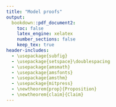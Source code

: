 ```yaml
---
title: "Model proofs"
output: 
  bookdown::pdf_document2:
    toc: false
    latex_engine: xelatex
    number_sections: false
    keep_tex: true
header-includes:
  - \usepackage{subfig}
  - \usepackage{setspace}\doublespacing
  - \usepackage{amsmath}
  - \usepackage{amsfonts}
  - \usepackage{amsthm}
  - \usepackage{mitpress}
  - \newtheorem{prop}{Proposition}
  - \newtheorem{claim}{Claim}
---
```


\begin{proof}[Proof of Proposition \ref{prop-couples-SGAM}]

By a change of variable, rewrite:

\[
\left( 
\begin{array}{c}
x_{1} \\ 
x_{2}%
\end{array}%
\right) \rightarrow \left( 
\begin{array}{c}
x_{1} \\ 
u%
\end{array}%
\right) \text{ where }u=\frac{ax_{1}+\left( 1-a\right) x_{2}}{\sqrt{%
a^{2}s^{2}+\left( 1-a\right) ^{2}S^{2}+2a\left( 1-a\right) \sigma }}=
\frac{ax_{1}+\left( 1-a\right) x_{2}}{\sigma_I}
\]
is the attractiveness rescaled to $\mathcal{N}(0, 1)$. Thus,
\[
\left( 
\begin{array}{c}
x_{1} \\ 
u
\end{array}
\right) = \left( 
\begin{array}{cc}
1 & 0 \\ 
a/\sigma_I & (1-a)/\sigma_I%
\end{array}%
\right) \left( 
\begin{array}{c}
x_{1} \\ 
x_{2}%
\end{array}%
\right). 
\]


Note that the means are still zero, but the covariance of $(x_1,u)$ is:

\begin{eqnarray*}
\mathbb{C}\left( 
\begin{array}{c}
x_{1} \\ 
u
\end{array}
\right) &=&\left( 
\begin{array}{cc}
1 & 0 \\ 
a/\sigma_I & \left( 1-a\right)/\sigma_I%
\end{array}%
\right) \left( 
\begin{array}{cc}
s^{2} & \sigma \\ 
\sigma & S^{2}%
\end{array}%
\right) \left( 
\begin{array}{cc}
1 & a/\sigma_I \\ 
0 & \left( 1-a\right)/\sigma_I%
\end{array}%
\right) \\
&=&\left( 
\begin{array}{cc}
s^{2} &  A \\ 
A & 1 
\end{array}%
\right) \allowbreak 
\end{eqnarray*}
where
\[
A=\frac{
as^{2}+\left( 1-a\right) \sigma 
}{
\sqrt{
a^{2}s^{2} + (1-a)^2S^{2}
+ 2a\left(1-a\right)\sigma 
}} = 
\frac{as^{2}+\left( 1-a\right) \sigma }{\sigma_I}.
\]

Under SGAM, individual $\left( 
\begin{array}{c}
x_{1} \\ 
u
\end{array} 
\right)$ is matched with $\left( 
\begin{array}{c}
y_{1} \\ 
v%
\end{array}%
\right)$ such that $u = v = t$.

The distribution of $t$ is 
$\mathcal{N}\left( 0,1\right)$. Therefore the vector $\left( 
\begin{array}{c}
x_{1} \\ 
y_{1} \\ 
t%
\end{array}%
\right)$ is normally distributed, with mean 0, and covariance
\[
\Sigma =\left( 
\begin{array}{ccc}
s^{2} & A^{2} & A \\ 
A^{2} & s^{2} & A \\ 
A & A & 1
\end{array}%
\right) \allowbreak 
\]

Finally, we are interested in 
\[
\left( 
\begin{array}{c}
x_{1} \\ 
x_{2} \\ 
y_{1} \\ 
y_{2}%
\end{array}%
\right) =\left( 
\begin{array}{ccc}
1 & 0 & 0 \\ 
-\frac{a}{1-a} & 0 & \frac{\sigma_I}{1-a} \\ 
0 & 1 & 0 \\ 
0 & -\frac{a}{1-a} & \frac{\sigma_I}{1-a}%
\end{array}%
\right) \left( 
\begin{array}{c}
x_{1} \\ 
y_{1} \\ 
t%
\end{array}%
\right) 
\]%
therefore again the means are 0 and 
\begin{eqnarray*}
\mathbb{C}\left( 
\begin{array}{c}
x_{1} \\ 
x_{2} \\ 
y_{1} \\ 
y_{2}%
\end{array}%
\right) &=&\left( 
\begin{array}{ccc}
1 & 0 & 0 \\ 
-\frac{a}{1-a} & 0 & \frac{\sigma_I}{1-a} \\ 
0 & 1 & 0 \\ 
0 & -\frac{a}{1-a} & \frac{\sigma_I}{1-a}%
\end{array}%
\right) \Sigma \left( 
\begin{array}{ccc}
1 & 0 & 0 \\ 
-\frac{a}{1-a} & 0 & \frac{\sigma_I}{1-a} \\ 
0 & 1 & 0 \\ 
0 & -\frac{a}{1-a} & \frac{\sigma_I}{1-a}%
\end{array}%
\right) ^{T} \\
&=&\allowbreak \left( 
\begin{array}{cccc}
s^{2} & \sigma & A^{2} & AC \\ 
\sigma & S^{2} & AC & C^{2} \\ 
A^{2} & AC & s^{2} & \sigma \\ 
AC & C^{2} & \sigma & S^{2}%
\end{array}%
\right) \allowbreak
\end{eqnarray*}%
where:%
\begin{eqnarray*}
A &=&\frac{as^{2}+\left( 1-a\right) \sigma }{\sigma_I}\text{ \ and} \\
C &=&\frac{a\sigma +\left( 1-a\right) S^{2}}{\sigma_I}.
\end{eqnarray*}

\end{proof}


\begin{lemma}\label{C2}
 $C^2 \le S^2$, with strict inequality if $a > 0$ and $\sigma < 1$.

\end{lemma}
\begin{proof}
Write
\begin{align*}
C^{2}	&= \frac{
            a^{2}\sigma^{2}+(1-a)^{2}S^{4}+2a(1-a)\sigma S^{2}
         }{
           a^{2}s^{2}+(1-a)^{2}S^{2}+2a(1-a)\sigma
         } \\
	&\le \frac{
	    a^{2}s^{2}S^{2}+(1-a)^{2}S^{4}+2a(1-a)\sigma S^{2}
	  }{
	    a^{2}s^{2}+(1-a)^{2}S^{2}+2a(1-a)\sigma
	  }
	  \textrm{, since }\sigma/sS = Corr(x_1,x_2) \le 1 \\
	&= S^{2}
\end{align*}
and observe that the inequality is strict if $a > 0$ and $\sigma < sS$.
\end{proof}


\begin{proof}[Proof of Claim \ref{claim-E-children-RM}]

Under random matching, the joint distribution of $\left( \frac{\tau }{2}\left(
x_{1}+y_{1}\right) +\varepsilon ,x_{2},y_{2}\right) $ is normal with mean 
$( 0,0,0)$ and covariance
\[
\mathbb{C}=\left( 
\begin{array}{lcr}
\frac{\tau ^{2}}{2}\left( s^{2}+\sigma \right) +1 & \frac{\tau }{2}\sigma  & 
\frac{\tau }{2}\sigma  \\ 
\frac{\tau }{2}\sigma  & S^{2} & 0 \\ 
\frac{\tau }{2}\sigma  & 0 & S^{2}%
\end{array}%
\right) 
\]%
Using the matrix formula for the conditional mean of normal variables,
\begin{eqnarray*}
\mathbb{E}\left[ \frac{\tau }{2}\left( x_{1}+y_{1}\right) +\varepsilon \mid
x_{2}=v,y_{2}=w\right]  &=&\left( 
\begin{array}{rr}
\frac{\tau }{2}\sigma  & \frac{\tau }{2}\sigma 
\end{array}%
\right) \left( 
\begin{array}{rr}
S^{2} & 0 \\ 
0 & S^{2}%
\end{array}%
\right) ^{-1}\left( 
\begin{array}{r}
v \\ 
w%
\end{array}%
\right)  \\
&=&\frac{\sigma \tau }{2S^{2}}\left( v+w\right) 
\end{eqnarray*}

In particular, if $\sigma =0$, this expectation is equal to 0.
\end{proof}


\begin{proof}[Proof of Claim \ref{claim-E-children-SGAM}]

From \eqref{cov-children-SGAM}, the joint distribution of $\left( \frac{\tau }{2}\left(
x_{1}+y_{1}\right) +\varepsilon ,x_{2},y_{2}\right) $ is normal with mean $%
\left( 0,0,0\right) $ and covariance$\allowbreak $%
\[
\Sigma =\left( 
\begin{array}{rrr}
\frac{1}{2}\tau ^{2}\left( A^{2}+s^{2}\right) +1 & \frac{\tau }{2}\left(
\sigma +AC\right)  & \frac{\tau }{2}\left( \sigma +AC\right)  \\ 
\frac{\tau }{2}\left( \sigma +AC\right)  & S^{2} & C^{2} \\ 
\frac{\tau }{2}\left( \sigma +AC\right)  & C^{2} & S^{2}%
\end{array}%
\right) 
\]%
Therefore
\begin{eqnarray}
\mathbb{E}\left[ \frac{\tau }{2}\left( x_{1}+y_{1}\right) +\varepsilon \mid
x_{2}=v,y_{2}=w\right]  &=&\left( 
\begin{array}{rr}
\frac{\tau }{2}\left( \sigma +AC\right)  & \frac{\tau }{2}\left( \sigma
+AC\right) 
\end{array}%
\right) \left( 
\begin{array}{rr}
S^{2} & C^{2} \\ 
C^{2} & S^{2}%
\end{array}%
\right) ^{-1}\left( 
\begin{array}{r}
v \\ 
w%
\end{array}%
\right)   \nonumber \\
&=&\frac{1}{2}\tau \frac{\sigma +AC}{C^{2}+S^{2}}\left( v+w\right) 
\label{P1}
\end{eqnarray}%
In particular, if $\sigma =0$, we have%
\begin{eqnarray*}
A &=&\frac{as^{2}}{\sqrt{a^{2}s^{2}+\left( 1-a\right) ^{2}S^{2}}}\textrm{ \ and%
} \\
C &=&\frac{\left( 1-a\right) S^{2}}{\sqrt{a^{2}s^{2}+\left( 1-a\right)
^{2}S^{2}}},
\end{eqnarray*}%
and (\ref{P1}) becomes 
\begin{eqnarray*}
\mathbb{E}\left[ \frac{\tau }{2}\left( x_{1}+y_{1}\right) +\varepsilon \mid
x_{2}=v,y_{2}=w\right]  &=&\frac{1}{2}\tau \frac{a\left( 1-a\right) s^{2}}{%
a^{2}s^{2}+2\left( 1-a\right) ^{2}S^{2}}\left( v+w\right)  \\
&=&\frac{1}{2}\tau \frac{a\left( 1-a\right) \lambda }{a^{2}\lambda +2\left(
1-a\right) ^{2}}\left( v+w\right) 
\end{eqnarray*}
where $\lambda =s^{2}/S^{2}$ is the ratio of genetic variance to wealth variance.
The coefficient $\frac{a\left( 1-a\right) \lambda }{a^{2}\lambda +2\left(
1-a\right) ^{2}}$ is increasing, then decreasing in $a$ and is 0 for $a =  0$ or $a = 1$.
\end{proof}



\begin{proof}[Proof of Claim \ref{claim-corr-children-RM}]

Under random matching, the covariance matrix for children's characteristics is:%
\begin{eqnarray*}
\mathbb{C} &=&\left( 
\begin{array}{cc}
1 & 0 \\ 
0 & 1%
\end{array}%
\right) +\left( 
\begin{array}{cccc}
\frac{\tau }{2} & 0 & \frac{\tau }{2} & 0 \\ 
0 & \frac{\theta }{2} & 0 & \frac{\theta }{2}%
\end{array}%
\right) \allowbreak \left( 
\begin{array}{cccc}
s^{2} & \sigma & 0 & 0 \\ 
\sigma & S^{2} & 0 & 0 \\ 
0 & 0 & s^{2} & \sigma \\ 
0 & 0 & \sigma & S^{2}%
\end{array}%
\right) \allowbreak \left( 
\begin{array}{cc}
\frac{1}{2}\tau & 0 \\ 
0 & \frac{1}{2}\theta \\ 
\frac{1}{2}\tau & 0 \\ 
0 & \frac{1}{2}\theta%
\end{array}%
\right) \\
&=&\left( 
\begin{array}{cc}
\frac{1}{2}s^{2}\tau ^{2}+1 & \frac{1}{2}\theta \sigma \tau \\ 
\frac{1}{2}\theta \sigma \tau & \frac{1}{2}S^{2}\theta ^{2}+1%
\end{array}%
\right)
\end{eqnarray*}%
so that the correlation between characteristics for children is: 
\[
Corr\left( x_{1}^{\prime },x_{2}^{\prime }\right) =\frac{\frac{1}{2}\theta
\sigma \tau }{\sqrt{\frac{1}{2}\tau ^{2}s^{2}+1}\sqrt{\frac{1}{2}\theta
^{2}S^{2}+1}} 
\]

Note that $\sigma =0$ gives a zero correlation for children as well. 
Also, because $\theta < 1$ and $\tau < 1$, the correlation is less than the 
parents' correlation of $\sigma/sS$.

\end{proof}


\begin{proof}[Proof of Claim \ref{claim-corr-children-SGAM}]

Again applying \eqref{cov-children-SGAM}, under SGAM, the correlation between 
children's traits is:
\[
Corr\left( x_{1}^{\prime },x_{2}^{\prime }\right) =\frac{\frac{1}{2}\theta
\tau \left( \sigma +AC\right) }{\sqrt{\frac{1}{2}\tau ^{2}\left(
A^{2}+s^{2}\right) +1}\sqrt{\frac{1}{2}\theta ^{2}\left( C^{2}+S^{2}\right)
+1}} 
\]
This is positive if $\sigma = 0$ so long as $AC > 0$ i.e. $0 < a < 1$. To show
it is increasing in $\theta$, strip out constant terms and take the derivative of
\[
\frac{\theta}{\sqrt{\frac{1}{2}\theta^2(C^2+S^2) + 1}}
\]
The derivative is signed by
\begin{align*}
& \left(\frac{1}{2}\theta^2(C^2+S^2) + 1\right)^{0.5} -
\frac{1}{2}\theta^2(C^2+S^2)\left(\frac{1}{2}\theta^2(C^2+S^2) + 1\right)^{-0.5} \\
>& \left(\frac{1}{2}\theta^2(C^2+S^2) + 1\right)^{0.5} - 
\left(\frac{1}{2}\theta^2(C^2+S^2)  + 1\right)\left(\frac{1}{2}\theta^2(C^2+S^2) + 1\right)^{-0.5} \\
=&\ 0.
\end{align*}
\end{proof}


\begin{proof}[Proof of Proposition \ref{prop-asymptotics-RM}]

The fixed point condition on the covariance matrix is
\[
\left( 
\begin{array}{cc}
s^{2} & \sigma  \\ 
\sigma  & S^{2}%
\end{array}%
\right) =\left( 
\begin{array}{cc}
\frac{1}{2}s^{2}\tau ^{2}+1 & \frac{1}{2}\theta \sigma \tau  \\ 
\frac{1}{2}\theta \sigma \tau  & \frac{1}{2}S^{2}\theta ^{2}+1%
\end{array}%
\right) 
\]
which gives
\[
s^{2}=\frac{2}{2-\tau ^{2}},S^{2}=\frac{2}{2-\theta ^{2}},\sigma =0.
\]

The asymptotic conditional expectation of children's genetics given parental SES is:

\[
\mathbb{E}\left[ \frac{\tau }{2}\left( x_{1}+y_{1}\right) +\varepsilon \mid
x_{2}=v,y_{2}=w\right] =0
\]%

since the traits $x_1,x_2,y_1,y_2$ are uncorrelated.

\end{proof}


\begin{proof}[Proof of Proposition \ref{prop-asymptotics-SGAM}]
Start by characterizing the invariant distribution. This must satisfy:%
\[
\left( 
\begin{array}{cc}
s^{2} & \sigma \\ 
\sigma & S^{2}%
\end{array}%
\right) =\left( 
\begin{array}{cc}
\frac{1}{2}\tau ^{2}\left( A^{2}+s^{2}\right) +1 & \frac{1}{2}%
\theta \tau \left( \sigma+AC\right)  \\ 
\frac{1}{2}\theta \tau \left( \sigma+AC\right)  & \frac{1}{%
2}\theta ^{2}\left( C^{2}+S^{2}\right) +1%
\end{array}%
\right) \allowbreak 
\]%
where%
\begin{eqnarray*}
A &=&\frac{as^{2}+\left( 1-a\right) \sigma}{\sqrt{a^{2}%
s^{2}+\left( 1-a\right) ^{2}S^{2}+2a\left( 1-a\right) \bar{\sigma%
}}}\textrm{ \ and} \\
C &=&\frac{a\sigma+\left( 1-a\right) S^{2}}{\sqrt{a^{2}%
s^{2}+\left( 1-a\right) ^{2}S^{2}+2a\left( 1-a\right) \bar{\sigma%
}}},
\end{eqnarray*}%

Note that if the distribution converges, $s^{2}$ and $S^{2}$
must be above 1. Also, for $A$ and $C$ to have a real-valued
solution, it must be that $a^{2}s^{2}+(1-a)^{2}S^{2}+2a(1-a)\sigma>0$;
using this,

\[
AC=\frac{a^{2}s^{2}\sigma+(1-a)^{2}S^{2}\sigma+a(1-a)(\sigma^{2}+S^{2}s^{2})}{a^{2}s^{2}+(1-a)^{2}S^{2}+2a(1-a)\sigma}>\sigma\textrm{, by }\sigma^{2}<S^{2}s^{2}.
\]

Since $AC>\sigma$, $\frac{\theta\tau}{2}(\sigma+AC)>\theta\tau\sigma$.
If $\sigma<0$ then $\sigma=\frac{\theta\tau}{2}(\sigma+AC)>\theta\tau\sigma>\sigma$,
a contradiction. Thus $\sigma\ge0$. Also if $\sigma=0$
then 
\[
\sigma=\frac{\theta\tau}{2}\left(\frac{a(1-a)(S^{2}s^{2})}{a^{2}s^{2}+(1-a)^{2}S^{2}}\right)
\]
which implies $a=0$ or $a=1$. This proves that $\sigma$ is
non-negative, and positive if $a\in(0,1)$, so long as the distribution
converges.

From the invariant distribution, first:

\[
\sigma\left(1-\frac{1}{2}\theta\tau\right)=\frac{\theta\tau}{2}\frac{\left(as^{2}+\left(1-a\right)\sigma\right)\left(a\sigma+\left(1-a\right)S^{2}\right)}{a^{2}s^{2}+\left(1-a\right)^{2}S^{2}+2a\left(1-a\right)\sigma}
\]
or
\[
\mu\left(1-\frac{1}{2}\theta\tau\right)=\frac{\theta\tau}{2}\frac{\left(a\lambda+\left(1-a\right)\mu\right)\left(a\mu+\left(1-a\right)\right)}{a^{2}\lambda+\left(1-a\right)^{2}+2a\left(1-a\right)\mu}
\]
where
\[
\lambda=s^{2}/S^{2}\text{ and }\mu=\sigma/S^{2}.
\]
Solving for $\lambda$ gives
\begin{equation}
\lambda=\frac{1-a}{a}\mu\frac{\left(-2a+4a\mu-2\theta\tau+2a\theta\tau-3a\theta\tau\mu+2\right)\allowbreak}{\left(1-a\right)\theta\tau-2a\mu\left(1-\theta\tau\right)}\label{L}
\end{equation}

Then
\begin{align*}
s^{2}\left(1-\frac{1}{2}\tau^{2}\right) & =\frac{1}{2}A^{2}\tau^{2}+1\\
S^{2}\left(1-\frac{1}{2}\theta^{2}\right) & =\frac{1}{2}C^{2}\theta^{2}+1
\end{align*}
give
\begin{align*}
s^{2}\left(1-\frac{1}{2}\tau^{2}\right)-\frac{1}{2}A^{2}\tau^{2} & =S^{2}\left(1-\frac{1}{2}\theta^{2}\right)-\frac{1}{2}C^{2}\theta^{2}\text{, therefore}\\
\lambda\left(1-\frac{1}{2}\tau^{2}\right)-\frac{1}{2}\frac{A^{2}}{S^{2}}\tau^{2} & =\left(1-\frac{1}{2}\theta^{2}\right)-\frac{1}{2}\frac{C^{2}}{S^{2}}\theta^{2}
\end{align*}

Here
\begin{align*}
\frac{A^{2}}{S^{2}} & =\frac{\left(a\lambda+\left(1-a\right)\mu\right)^{2}}{D}\text{ \ and}\\
\frac{C^{2}}{S^{2}} & =\frac{\left(a\mu+\left(1-a\right)\right)^{2}}{D},\\
D & =a^{2}\lambda+\left(1-a\right)^{2}+2a\left(1-a\right)\mu
\end{align*}
which give a quadratic equation in $\mu$:
\[
\lambda\left(1-\frac{1}{2}\tau^{2}\right)D-\frac{1}{2}\left(a\lambda+\left(1-a\right)\mu\right)^{2}\tau^{2}-\left(1-\frac{1}{2}\theta^{2}\right)D+\frac{1}{2}\left(a\mu+\left(1-a\right)\right)^{2}\theta^{2}=0
\]
Plugging in $\lambda$ given by (\ref{L}), this can be rewritten
to
\[
F\left(\mu\right)=\frac{\left(1-a+a\mu\right)^{2}}{a}\frac{N\left(\mu\right)}{D\left(\mu\right)}=0
\]
where
\[
N\left(\mu\right)=X\mu^{2}+Y\mu+Z,\textrm{ with }X,Y,Z\textrm{ polynomials in }a,\theta,\tau
\]
and
\[
D\left(\mu\right)=\left(\theta\tau\left(1-a\right)-2a\mu\left(1-\theta\tau\right)\right)^{2}
\]

One can check that the discriminant is always positive. Therefore
this has two solutions (not shown), of which only one is acceptable
(it goes to the exact solution when the coefficient of $\mu^{2}$
goes to 0). Writing 
\[
\mu=\phi_{1}(a,\theta,\tau)
\]
 for this solution:
\[
\lambda=\psi\left(a,\theta,\tau\right)=\frac{1-a}{a}\phi_{1}\left(a,\theta,\tau\right)\allowbreak\frac{\left(-2a+4a\phi_{1}\left(a,\theta,\tau\right)-2\theta\tau+2a\theta\tau-3a\theta\tau\phi_{1}\left(a,\theta,\tau\right)+2\right)}{\left(1-a\right)\theta\tau-2a\phi_{1}\left(a,\theta,\tau\right)\left(1-\theta\tau\right)}.
\]

Finally
\begin{align*}
S^{2} & =\frac{1}{1-\frac{1}{2}\theta^{2}-\frac{1}{2}\frac{C^{2}}{S^{2}}\theta^{2}}\text{ where}\\
\frac{C^{2}}{S^{2}} & =\frac{\left(a\phi_{1}\left(a,\theta,\tau\right)+\left(1-a\right)\right)^{2}}{a^{2}\psi\left(a,\theta,\tau\right)+\left(1-a\right)^{2}+2a\left(1-a\right)\phi_{1}\left(a,\theta,\tau\right)}
\end{align*}
and
\begin{align*}
s^{2} & =\lambda S^{2}=\frac{\psi\left(a,\theta,\tau\right)}{1-\frac{1}{2}\theta^{2}-\frac{1}{2}\frac{C^{2}}{S^{2}}\theta^{2}};\\
\sigma & =\mu S^{2}=\frac{\phi_{1}\left(a,\theta,\tau\right)}{1-\frac{1}{2}\theta^{2}-\frac{1}{2}\frac{C^{2}}{S^{2}}\theta^{2}}.
\end{align*}

Conditional expectations of children's genetics given parents' wealth under SGAM
are calculated using the same formula as before, plugging in moments of the 
asymptotic distribution:

\[
\mathbb{E}\left[ \frac{\tau }{2}\left( x_{1}+y_{1}\right) +\varepsilon \mid
x_{2}=v,y_{2}=w\right]  = \frac{1}{2}\tau \frac{\sigma+AC%
}{C^{2}+S^{2}}\left( v+w\right)  
\]

\end{proof}


\begin{proof}[Proof of Claim \ref{claim-men-women-different}]

Since men and women have different distributions of attractiveness,
we have to match them by quantiles of their respective distributions. 
Men's and women's attractiveness are distributed
\begin{align*}
N(0,\sigma_{I}^{2})\textrm{ where }\sigma_{I} & =\sqrt{a^{2}s^{2}+(1-a)^{2}S^{2}+2a(1-a)\sigma};\\
N(0,\sigma_{J}^{2})\textrm{ where }\sigma_{J} & =\sqrt{b^{2}s^{2}+(1-b)^{2}S^{2}+2b(1-b)\sigma}.
\end{align*}
Thus, men with normalized attractiveness $i(x)/\sigma_{I}$ match
women with normalized attractiveness $j(y)/\sigma_{J}$.

Change variables so that 
\begin{align*}
\left(\begin{array}{c}
x_{1}\\
x_{2}
\end{array}\right) & \rightarrow\left(\begin{array}{c}
x_{1}\\
u
\end{array}\right)\textrm{ where }u=\frac{ax_{1}+(1-a)x_{2}}{\sigma_{I}};\\
\left(\begin{array}{c}
y_{1}\\
y_{2}
\end{array}\right) & \rightarrow\left(\begin{array}{c}
y_{1}\\
v
\end{array}\right)\textrm{ where }v=\frac{by_{1}+(1-b)y_{2}}{\sigma_{J}}.
\end{align*}

Thus 
\begin{align*}
\left(\begin{array}{c}
x_{1}\\
u
\end{array}\right) & =\left(\begin{array}{cc}
1 & 0\\
a/\sigma_{I} & (1-a)/\sigma_{I}
\end{array}\right)\left(\begin{array}{c}
x_{1}\\
x_{2}
\end{array}\right);\\
\left(\begin{array}{c}
y_{1}\\
v
\end{array}\right) & =\left(\begin{array}{cc}
1 & 0\\
b/\sigma_{J} & (1-b)/\sigma_{J}
\end{array}\right)\left(\begin{array}{c}
y_{1}\\
y_{2}
\end{array}\right).
\end{align*}

and their respective covariance matrices are
\begin{align*}
\mathbb{C}\left(\begin{array}{c}
x_{1}\\
u
\end{array}\right) & =\left(\begin{array}{cc}
1 & 0\\
a/\sigma_{I} & (1-a)/\sigma_{I}
\end{array}\right)\left(\begin{array}{cc}
s^{2} & \sigma\\
\sigma & S^{2}
\end{array}\right)\left(\begin{array}{cc}
1 & a/\sigma_{I}\\
0 & (1-a)/\sigma_{I}
\end{array}\right)\\
 & =\left(\begin{array}{cc}
s^{2} & A \\
A & 1
\end{array}\right), \textrm{ where } A=\frac{as^{2}+(1-a)\sigma}{\sigma_{I}};
\end{align*}

similarly
\[
\mathbb{C}\left(\begin{array}{c}
y_{1}\\
v
\end{array}\right)=\left(\begin{array}{cc}
s^{2} & B \\
B & 1
\end{array}\right), \textrm{ where } B=\frac{bs^{2}+(1-b)\sigma}{\sigma_{J}}.
\]

Under SGAM, couples have characteristics $\left(\begin{array}{c}
x_{1}\\
t\\
y_{1}\\
t
\end{array}\right),$ where $\left(\begin{array}{c}
x_{1}\\
y_{1}\\
t
\end{array}\right)$ is trivariate normal with mean 0 and covariance matrix
\[
\Sigma=\left(\begin{array}{ccc}
s^{2} & AB & A\\
AB & s^{2} & B\\
A & B & 1
\end{array}\right)
% XXX do I need to expand Pierre's "just note" proof in Computations5short?
\]


Lastly, we calculate the covariance matrix of couples' original characteristics.
Since
\[
\left(\begin{array}{c}
x_{1}\\
x_{2}\\
y_{1}\\
y_{2}
\end{array}\right)=\left(\begin{array}{ccc}
1 & 0 & 0\\
\frac{-a}{1-a} & 0 & \frac{\sigma_{I}}{1-a}\\
0 & 1 & 0\\
0 & \frac{-b}{1-b} & \frac{\sigma_{J}}{1-b}
\end{array}\right)\left(\begin{array}{c}
x_{1}\\
y_{1}\\
t
\end{array}\right)
\]
we have that the mean is again 0 and the covariance matrix is 
\begin{align*}
\mathbb{C}\left(\begin{array}{c}
x_{1}\\
x_{2}\\
y_{1}\\
y_{2}
\end{array}\right) & =\left(\begin{array}{ccc}
1 & 0 & 0\\
\frac{-a}{1-a} & 0 & \frac{\sigma_{I}}{1-a}\\
0 & 1 & 0\\
0 & \frac{-b}{1-b} & \frac{\sigma_{J}}{1-b}
\end{array}\right)\Sigma\left(\begin{array}{cccc}
1 & \frac{-a}{1-a} & 0 & 0\\
0 & 0 & 1 & \frac{-b}{1-b}\\
0 & \frac{\sigma_{I}}{1-a} & 0 & \frac{\sigma_{J}}{1-b}
\end{array}\right)\\
 & =\left(\begin{array}{cccc}
s^{2} & \sigma & AB & AD\\
\sigma & S^{2} & BC & CD\\
AB & BC & s^{2} & \sigma\\
AD & CD & \sigma & S^{2}
\end{array}\right)
\end{align*}
where
\[
C=\frac{a\sigma+(1-a)S^{2}}{\sigma_{I}};D=\frac{b\sigma+(1-b)S^{2}}{\sigma_{J}}.
\]

From the above and \eqref{Chil} we can calculate the
covariance matrix of children's characteristics as
\begin{align*}
\mathbb{C}\left(\begin{array}{c}
x_{1}^{\prime}\\
x_{2}^{\prime}
\end{array}\right) & =\left(\begin{array}{cc}
1 & 0\\
0 & 1
\end{array}\right)+\left(\begin{array}{cccc}
\frac{\tau}{2} & 0 & \frac{\tau}{2} & 0\\
0 & \frac{\theta}{2} & 0 & \frac{\theta}{2}
\end{array}\right)\left(\begin{array}{cccc}
s^{2} & \sigma & AB & AD\\
\sigma & S^{2} & BC & CD\\
AB & BC & s^{2} & \sigma\\
AD & CD & \sigma & S^{2}
\end{array}\right)\left(\begin{array}{cc}
\frac{\tau}{2} & 0\\
0 & \frac{\theta}{2}\\
\frac{\tau}{2} & 0\\
0 & \frac{\theta}{2}
\end{array}\right)\\
 & =\left(\begin{array}{cc}
\frac{\tau^{2}}{2}(s^{2}+AB)+1 & \frac{\tau\theta}{4}(2\sigma+AD+BC)\\
\frac{\tau\theta}{4}(2\sigma+AD+BC) & \frac{\theta^{2}}{2}(S^{2}+CD)+1
\end{array}\right).
\end{align*}

Thus $x_{1}^{\prime}$ and $x_{2}^{\prime}$ will be positively correlated
if $2\sigma+AD+BC>0$. This is always positive if $\sigma>0$; if $\sigma=0$ 
it reduces to
\[
\frac{(a+b-2ab)s^{2}S^{2}}{\sigma_{I}\sigma_{J}}
\]
which is positive unless $a=b=0$ or $a=b=1$. The correlation is
\[
\frac{
\frac{\tau\theta}{4}(2\sigma+AD+BC)
}{
\sqrt{\frac{\tau^{2}}{2}(s^{2}+AB)+1}
\sqrt{\frac{\theta^{2}}{2}(S^{2}+CD)+1}
}
\]
and taking the derivative shows it is increasing in $\theta$, as in the proof 
for Claim \ref{claim-corr-children-SGAM}.
\end{proof}

\begin{proof}[Proof of Proposition \ref{prop-gamma}]
Write
\begin{align*}
x_{1}^{\prime}	&=\tau\frac{x_{1}+y_{1}}{2}+\varepsilon \\
x_{2}^{\prime}	&=\gamma x_{1}^{\prime}+\theta\frac{x_{2}+y_{2}}{2}+\eta \\
	              &=\gamma\tau \frac{x_{1}+y_{1}}{2} + \theta \frac{x_{2}+y_{2}}{2} 
	                + \eta + \gamma\varepsilon
\end{align*}

Since
\[
\left(\begin{array}{c}
\tau\frac{x_{1}+y_{1}}{2}\\
\gamma\tau\frac{x_{1}+y_{1}}{2}+\theta\frac{x_{2}+y_{2}}{2}
\end{array}\right)=\left(\begin{array}{cccc}
\frac{\tau}{2} & 0 & \frac{\tau}{2} & 0\\
\frac{\gamma\tau}{2} & \frac{\theta}{2} & \frac{\gamma\tau}{2} & \frac{\theta}{2}
\end{array}\right)\left(\begin{array}{c}
x_{1}\\
x_{2}\\
y_{1}\\
y_{2}
\end{array}\right)
\]
we can use \eqref{cov-couples-SGAM} to derive the covariance matrix for children:

\begin{align*}
\mathbb{C}	&= \left(\begin{array}{cc}
1 & \gamma\\
\gamma & \ 1+\gamma^{2}
\end{array}\right)+\left(\begin{array}{cccc}
\frac{\tau}{2} & 0 & \frac{\tau}{2} & 0\\
\frac{\gamma\tau}{2} & \frac{\theta}{2} & \frac{\gamma\tau}{2} & \frac{\theta}{2}
\end{array}\right)\left(\begin{array}{cccc}
s^{2} & \sigma & A^{2} & AC\\
\sigma & S^{2} & AC & C^{2}\\
A^{2} & AC & s^{2} & \sigma\\
AC & C^{2} & \sigma & S^{2}
\end{array}\right)\left(\begin{array}{cc}
\frac{\tau}{2} & \frac{\gamma\tau}{2}\\
0 & \frac{\theta}{2}\\
\frac{\tau}{2} & \frac{\gamma\tau}{2}\\
0 & \frac{\theta}{2}
\end{array}\right) \\
	&=\left(\begin{array}{cc}
\frac{\tau^{2}}{2}(s^{2}+A^{2})+1 & \frac{\gamma\tau^{2}}{2}(s^{2}+A^{2})+\frac{\tau\theta}{2}(\sigma+AC)+\gamma\\
\frac{\gamma\tau^{2}}{2}(s^{2}+A^{2})+\frac{\tau\theta}{2}(\sigma+AC)+\gamma & \ \ \frac{\gamma^{2}\tau^{2}}{2}(s^{2}+A^{2})+\gamma\tau\theta(\sigma+AC)+\frac{\theta^{2}}{2}(S^{2}+C^{2})+1+\gamma^{2}
\end{array}\right)
\end{align*}

The first claim in the proof follows from the covariance:
\[
\frac{\gamma\tau^{2}}{2}(s^{2}+A^{2})+\frac{\tau\theta}{2}(\sigma+AC)+\gamma
\]
This is increasing in $\gamma$, and positive if any of $\sigma > 0$, 
$\gamma > 0$,  or $AC > 0$ (which holds if $0 < a < 1$ when $\sigma = 0$).

The correlation $Cov(x_{1}^{\prime},x_{2}^{\prime})/\sqrt{Var(x_{1}^{\prime})Var(x_{2}^{\prime})}$
is proportional to
\[
\frac{\gamma p+q}{\sqrt{\gamma^{2}p+\gamma2q+r}}
\]
where 
\begin{align*}
p & =\tau^{2}(s^{2}+A^{2})+2;\\
q & =\tau\theta(\sigma+AC);\\
r & =\theta^{2}(S^{2}+C^{2})+2.
\end{align*}
The derivative of this with respect to $\gamma$ is signed by $pr-q^{2}$, 
which equals
\begin{align*}
 & [\tau^{2}(s^{2}+A^{2})+2][\theta^{2}(S^{2}+C^{2})+2]-[\tau\theta(\sigma+AC)]^{2}\\
= & \tau^{2}\theta^{2}(s^{2}S^{2}+A^{2}S^{2}+s^{2}C^{2}-2\sigma AC-\sigma^{2})+2[\theta^{2}(S^{2}+C^{2})+\tau^{2}(s^{2}+A^{2})]+4
\end{align*}
The last two terms are positive. In the first term, $\sigma^{2}<s^{2}S^{2}$,
and
\begin{align*}
0 & <(AS-Cs)^{2}\\
 & =A^{2}S^{2}+C^{2}s^{2}-2ACSs\\
 & <A^{2}S^{2}+C^{2}s^{2}-2\sigma AC\textrm{ , again using }\sigma<sS.\\
\end{align*}

Hence the whole sum is positive.


Now we can calculate
\[
\mathbb{E}[x_{2}^{\prime}|x_{2}+y_{2}]
\]

using
\[
\left(\begin{array}{c}
\gamma\tau\frac{x_{1}+y_{1}}{2}+\theta\frac{x_{2}+y_{2}}{2}\\
x_{2}\\
y_{2}
\end{array}\right)=\left(\begin{array}{cccc}
\frac{\gamma\tau}{2}0 & \frac{\theta}{2}1 & \frac{\gamma\tau}{2}0 & \frac{\theta}{2}0\\
0 & 1 & 0 & 0\\
0 & 0 & 0 & 1
\end{array}\right)\left(\begin{array}{c}
x_{1}\\
x_{2}\\
y_{1}\\
y_{2}
\end{array}\right)
\]
to give
{\small\begin{align*}
\mathbb{C}\left(\begin{array}{c}
x_{2}^{\prime}\\
x_{2}\\
y_{2}
\end{array}\right) & =\left(\begin{array}{cccc}
\frac{\gamma\tau}{2} & \frac{\theta}{2} & \frac{\gamma\tau}{2} & \frac{\theta}{2}\\
0 & 1 & 0 & 0\\
0 & 0 & 0 & 1
\end{array}\right)\left(\begin{array}{cccc}
s^{2} & \sigma & A^{2} & AC\\
\sigma & S^{2} & AC & C^{2}\\
A^{2} & AC & s^{2} & \sigma\\
AC & C^{2} & \sigma & S^{2}
\end{array}\right)\left(\begin{array}{ccc}
\frac{\gamma\tau}{2} & 0 & 0\\
\frac{\theta}{2} & 1 & 0\\
\frac{\gamma\tau}{2} & 0 & 0\\
\frac{\theta}{2} & 0 & 1
\end{array}\right)+\left(\begin{array}{ccc}
1+\gamma^{2} & 0 & 0\\
0 & 0 & 0\\
0 & 0 & 0
\end{array}\right)\\
 & =\left(\begin{array}{ccc}
\ldots & \frac{\gamma\tau}{2}(\sigma+AC)+\frac{\theta}{2}(S^{2}+C^{2}) & \frac{\gamma\tau}{2}(\sigma+AC)+\frac{\theta}{2}(S^{2}+C^{2})\\
\frac{\gamma\tau}{2}(\sigma+AC)+\frac{\theta}{2}(S^{2}+C^{2}) & S^{2} & C^{2}\\
\frac{\gamma\tau}{2}(\sigma+AC)+\frac{\theta}{2}(S^{2}+C^{2}) & C^{2} & S^{2}
\end{array}\right).
\end{align*}}%

Next
\begin{align*}
\mathbb{E}[x_{2}^{\prime}|x_{2},y_{2}] & =\left(\begin{array}{cc}
\frac{\gamma\tau}{2}(\sigma+AC)+\frac{\theta}{2}(S^{2}+C^{2}) & \frac{\gamma\tau}{2}(\sigma+AC)+\frac{\theta}{2}(S^{2}+C^{2})\end{array}\right)\left(\begin{array}{cc}
S^{2} & C^{2}\\
C^{2} & S^{2}
\end{array}\right)^{-1}\left(\begin{array}{c}
x_{2}\\
y_{2}
\end{array}\right)\\
 & =\left(\gamma\tau\frac{\sigma+AC}{S^{2}+C^{2}}+\theta\right)\frac{x_{2}+y_{2}}{2}
\end{align*}

So long as $0<a<1$ or $\sigma>0$, the coefficient on parents' wealth is thus 
higher than $\theta$.

\end{proof}

\begin{proof}[Proof of Proposition \ref{prop-non-normal}]
Without loss of generality let $Ex_1 = Ex_2 = 0$. The correlation is signed by
the covariance. Write $K$ for the set of couples in the parents' generation with
typical member $k = (x,y)$. Without loss of generality let $x_1 \ge y_1$. Then,
since the iso-attractiveness curves defined by $f$ are downward-sloping, 
$x_2 \le y_2$. (If $a = 1$ then $x_1 = y_1$; pick $x$ so that $x_2 \le y_2$.) Also,
for $a \in (0,1)$, if $x_1 > y_1$ then $x_2 < y_2$.

Since $Ex_1 = Ex_2 = 0$, the covariance among the parents' generation is

\[
\int_K (x_1x_2 + y_1y_2)/2 \ dk
\]

Write

\begin{align*}
x^\prime_1 =& \tau x^*_1 + \varepsilon & \textrm{where } x^*_1 =& (x_1+y_1)/2  \\
x^\prime_2 =& \theta x^*_2 + \eta & \textrm{where } x^*_2 =& (x_2+y_2)/2  
\end{align*}

and write the children's covariance as
\[
Cov(x^\prime_1, x^\prime_2) = Cov(\tau x^*_1, \theta x^*_2) + Cov(\tau x^*_1, \eta) + 
  Cov(\varepsilon, \theta x^*_2) + Cov(\varepsilon, \eta).
\]
By independence of the shocks, the last 3 terms are zero. So we need to
show that
\[
Cov(\tau x^*_1, \theta x^*_2) = \tau\theta Cov(x^*_1, x^*_2) > 0
\]

Write
\[
Cov(x^*_1, x^*_2) = \int_K x^*_1 x^*_2 \ dk
\]
using that $Ex^*_1 = Ex^*_2 = 0$. 

Take a typical parent, and write
\begin{align*}
x_1x_2 = (x^*_1 - \Delta_1)(x^*_2 - \Delta_2) \\
y_1y_2 = (x^*_1 + \Delta_1)(x^*_2 + \Delta_2)
\end{align*}
where 
\[
\Delta_1 = (x_1 - y_1)/2;\ \Delta_2 = (x_2 - y_2)/2.
\]
By assumption $\Delta_1 \ge 0$ and $\Delta_2 \le 0$. Furthermore, if $a \in (0,1)$, then
for a set of positive measure, $\Delta_1 > 0$ and $\Delta_2 < 0$, by our assumption 
that not all matching couples are identical.

Taking the average of the parents gives
\[
(x_1x_2 + y_1y_2)/2 = x^*_1x^*_2 + \Delta_1\Delta_2
\]
and if $a \in (0,1)$, this is strictly less than $x^*_1x^*_2$ for a set of 
positive measure. Plugging this into the integral gives

\[
Cov(x_1,x_2) \le Cov(x^*_1, x^*_2) = \int_K x^*_1 x^*_2 \ dk
\]
with strict inequality if $a \in (0,1)$. Since the parental covariance was 0
by assumption, this completes the proof.

\end{proof}




